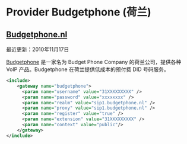 # Provider Budgetphone (荷兰)

## [Budgetphone.nl](http://www.Budgetphone.nl)

最近更新：2010年11月17日

[Budgetphone](http://www.budgetphone.nl/) 是一家名为 Budget Phone Company 的荷兰公司，提供各种 VoIP 产品。Budgetphone 在荷兰提供低成本的预付费 DID 号码服务。

```xml
<include>
    <gateway name="budgetphone">
      <param name="username" value="31XXXXXXXXX" />
      <param name="password" value="xxxxxxxx" />
      <param name="realm" value="sip1.budgetphone.nl" />
      <param name="proxy" value="sip1.budgetphone.nl" />
      <param name="register" value="true" />
      <param name="extension" value="31XXXXXXXXX" />
      <param name="context" value="public"/>
    </gateway>
</include> 
```